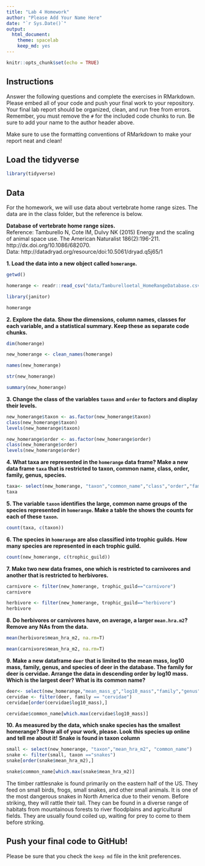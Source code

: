 ```yaml
---
title: "Lab 4 Homework"
author: "Please Add Your Name Here"
date: "`r Sys.Date()`"
output:
  html_document: 
    theme: spacelab
    keep_md: yes
---
```


```r
knitr::opts_chunk$set(echo = TRUE)
```

## Instructions
Answer the following questions and complete the exercises in RMarkdown. Please embed all of your code and push your final work to your repository. Your final lab report should be organized, clean, and run free from errors. Remember, you must remove the `#` for the included code chunks to run. Be sure to add your name to the author header above.  

Make sure to use the formatting conventions of RMarkdown to make your report neat and clean!  

## Load the tidyverse
```r
library(tidyverse)
```

## Data
For the homework, we will use data about vertebrate home range sizes. The data are in the class folder, but the reference is below.  

**Database of vertebrate home range sizes.**  
Reference: Tamburello N, Cote IM, Dulvy NK (2015) Energy and the scaling of animal space use. The American Naturalist 186(2):196-211. http://dx.doi.org/10.1086/682070.  
Data: http://datadryad.org/resource/doi:10.5061/dryad.q5j65/1  

**1. Load the data into a new object called `homerange`.**
```r
getwd()
```
```r
homerange <- readr::read_csv("data/Tamburelloetal_HomeRangeDatabase.csv")
```
```r
library(janitor)
```

```r
homerange
```

**2. Explore the data. Show the dimensions, column names, classes for each variable, and a statistical summary. Keep these as separate code chunks.**  
```r
dim(homerange)
```
```r
new_homerange <- clean_names(homerange)
```
```r
names(new_homerange)
```
```r
str(new_homerange)
```

```r
summary(new_homerange)
```

**3. Change the class of the variables `taxon` and `order` to factors and display their levels.**  
```r
new_homerange$taxon <- as.factor(new_homerange$taxon)
class(new_homerange$taxon)
levels(new_homerange$taxon)
```
```r
new_homerange$order <- as.factor(new_homerange$order)
class(new_homerange$order)
levels(new_homerange$order)
```

**4. What taxa are represented in the `homerange` data frame? Make a new data frame `taxa` that is restricted to taxon, common name, class, order, family, genus, species.**  
```r
taxa<- select(new_homerange, "taxon","common_name","class","order","family","genus","species")
taxa
```

**5. The variable `taxon` identifies the large, common name groups of the species represented in `homerange`. Make a table the shows the counts for each of these `taxon`.**  
```r
count(taxa, c(taxon))
```

**6. The species in `homerange` are also classified into trophic guilds. How many species are represented in each trophic guild.**  
```r
count(new_homerange, c(trophic_guild))
```

**7. Make two new data frames, one which is restricted to carnivores and another that is restricted to herbivores.**  
```r
carnivore <- filter(new_homerange, trophic_guild=="carnivore")
carnivore
```
```r
herbivore <- filter(new_homerange, trophic_guild=="herbivore")
herbivore
```

**8. Do herbivores or carnivores have, on average, a larger `mean.hra.m2`? Remove any NAs from the data.**  
```r
mean(herbivore$mean_hra_m2, na.rm=T)
```
```r
mean(carnivore$mean_hra_m2, na.rm=T)
```

**9. Make a new dataframe `deer` that is limited to the mean mass, log10 mass, family, genus, and species of deer in the database. The family for deer is cervidae. Arrange the data in descending order by log10 mass. Which is the largest deer? What is its common name?**  
```r
deer<- select(new_homerange,"mean_mass_g","log10_mass","family","genus","common_name")
cervidae <- filter(deer, family == "cervidae")
cervidae[order(cervidae$log10_mass),]

```
```r
cervidae$common_name[which.max(cervidae$log10_mass)]
```

**10. As measured by the data, which snake species has the smallest homerange? Show all of your work, please. Look this species up online and tell me about it!** **Snake is found in taxon column**    
```r
small <- select(new_homerange, "taxon","mean_hra_m2", "common_name")
snake <- filter(small, taxon =="snakes")
snake[order(snake$mean_hra_m2),]
```
```r
snake$common_name[which.max(snake$mean_hra_m2)]
```
The timber rattlesnake is found primarily on the eastern half of the US.  They feed on small birds, frogs, small snakes, and other small animals. It is one of the most dangerous snakes in North America due to their venom.  Before striking, they will rattle their tail.  They can be found in a diverse range of habitats from mountainous forests to river floodplains and agricultural fields.  They are usually found coiled up, waiting for prey to come to them before striking. 

## Push your final code to GitHub!
Please be sure that you check the `keep md` file in the knit preferences.   